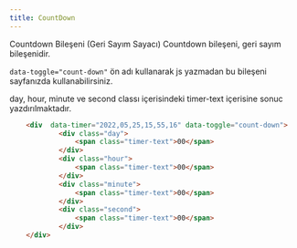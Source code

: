 ```yaml
---
title: CountDown 
---
```

Countdown Bileşeni (Geri Sayım Sayacı)
Countdown bileşeni, geri sayım bileşenidir.
<div class="mb-2">
    <code>data-toggle="count-down"</code> ön adı kullanarak js yazmadan bu bileşeni 
    sayfanızda kullanabilirsiniz.
</div>

day, hour, minute ve second classı içerisindeki timer-text içerisine sonuc yazdırılmaktadır. 

```html title="Örnek kullanımı"
    <div  data-timer="2022,05,25,15,55,16" data-toggle="count-down">
            <div class="day">
                <span class="timer-text">00</span>
            </div>
            <div class="hour">
                <span class="timer-text">00</span>
            </div>
            <div class="minute">
                <span class="timer-text">00</span>
            </div>
            <div class="second">
                <span class="timer-text">00</span>
            </div>
    </div>
```

